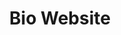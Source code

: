 ---
title: "Bio Website" 
publishedAt: "2025-04-26"
summary: "เว็บไซต์ bio ที่รวมลิงค์ต่างๆของผม ใช้ Next.JS v15.3 / Magic Ui"
images:
    - "/images/projects/website/bio-main.png"
    - "/images/projects/website/bio-pj.png"
    - "/images/projects/website/bio-link.png"
    - "/images/projects/website/bio-sc.png"
    - "/images/projects/website/bio-ac.png"
link: "https://bio.jittiphat.space/"
links: "https://github.com/Jittiphatz/bio.jittiphat.site"
---
